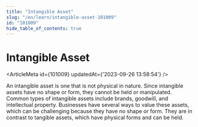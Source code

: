```yaml
---
title: "Intangible Asset"
slug: "/en/learn/intangible-asset-101009"
id: "101009"
hide_table_of_contents: true
---
```



# Intangible Asset

<ArticleMeta id={101009} updatedAt={'2023-09-26 13:58:54'} />
<div className='border-solid border-b border-t-0 my-4 border-[var(--ifm-color-gray-300)]' />

An intangible asset is one that is not physical in nature. Since intangible assets have no shape or form, they cannot be held or manipulated. Common types of intangible assets include brands, goodwill, and intellectual property. Businesses have several ways to value these assets, which can be challenging because they have no shape or form. They are in contrast to tangible assets, which have physical forms and can be held.
